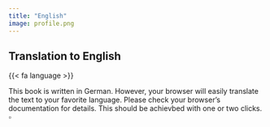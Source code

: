 ```yaml
---
title: "English"
image: profile.png
---
```



## Translation to English

:::{.callout-note}

{{< fa language >}}

This book is written in German. However, your browser will easily translate the text to your favorite language. Please check your browser's documentation for details. This should be achievbed with one or two clicks. $\square$
:::


